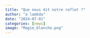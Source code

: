 ```yaml
---
title: "Que nous dit notre reflet ?"
author: "a lambda"
date: "2024-07-01"
categories: [news]
image: "Magie_blanche.png"
---
```

